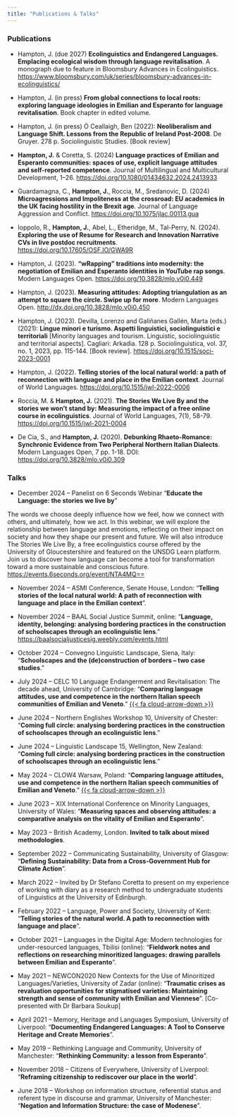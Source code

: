 ```yaml
---
title: "Publications & Talks"
---
```


### Publications

-   Hampton, J. (due 2027) **Ecolinguistics and Endangered Languages. Emplacing ecological wisdom through language revitalisation**. A monograph due to feature in Bloomsbury Advances in Ecolinguistics. <https://www.bloomsbury.com/uk/series/bloomsbury-advances-in-ecolinguistics/>

-   Hampton, J. (in press) **From global connections to local roots: exploring language ideologies in Emilian and Esperanto for language revitalisation**. Book chapter in edited volume.

-   Hampton, J. (in press) Ó Ceallaigh, Ben (2022): **Neoliberalism and Language Shift. Lessons from the Republic of Ireland Post-2008**. De Gruyer. 278 p. Sociolinguistic Studies. \[Book review\]

-   **Hampton, J.** & Coretta, S. (2024) **Language practices of Emilian and Esperanto communities: spaces of use, explicit language attitudes and self-reported competence**. Journal of Multilingual and Multicultural Development, 1–26. <https://doi.org/10.1080/01434632.2024.2413933>

-   Guardamagna, C., **Hampton, J.**, Roccia, M., Sredanovic, D. (2024) **Microagressions and Impoliteness at the crossroad: EU academics in the UK facing hostility in the Brexit age**. Journal of Language Aggression and Conflict. <https://doi.org/10.1075/jlac.00113.gua>

-   Ioppolo, R., **Hampton, J.**, Abel, L., Etheridge, M., Tal-Perry, N. (2024). **Exploring the use of Resume for Research and Innovation Narrative CVs in live postdoc recruitments**. <https://doi.org/10.17605/OSF.IO/GWA9R>

-   Hampton, J. (2023). **"wRapping" traditions into modernity: the negotiation of Emilian and Esperanto identities in YouTube rap songs**. Modern Languages Open. <https://doi.org/10.3828/mlo.v0i0.449>

-   Hampton, J. (2023). **Measuring attitudes: Adopting triangulation as an attempt to square the circle. Swipe up for more**. Modern Languages Open. <http://dx.doi.org/10.3828/mlo.v0i0.450>

-   Hampton, J. (2023). Devilla, Lorenzo and Galiñanes Gallén, Marta (eds.) (2021): **Lingue minori e turismo. Aspetti linguistici, sociolinguistici e territoriali** \[Minority languages and tourism. Linguistic, sociolinguistic and territorial aspects\]. Cagliari: Arkadia. 128 p. Sociolinguistica, vol. 37, no. 1, 2023, pp. 115-144. \[Book review\]. <https://doi.org/10.1515/soci-2023-0001>

-   Hampton, J. (2022). **Telling stories of the local natural world: a path of reconnection with language and place in the Emilian context**. Journal of World Languages. <https://doi.org/10.1515/jwl-2022-0006>

-   Roccia, M. & **Hampton, J.** (2021). **The Stories We Live By and the stories we won't stand by: Measuring the impact of a free online course in ecolinguistics**. Journal of World Languages, 7(1), 58-79. <https://doi.org/10.1515/jwl-2021-0004>

-   De Cia, S., and **Hampton, J.** (2020). **Debunking Rhaeto-Romance: Synchronic Evidence from Two Peripheral Northern Italian Dialects**. Modern Languages Open, 7 pp. 1-18. DOI: <https://doi.org/10.3828/mlo.v0i0.309>

### Talks

-   December 2024 -- Panelist on 6 Seconds Webinar "**Educate the Language: the stories we live by**"

The words we choose deeply influence how we feel, how we connect with others, and ultimately, how we act. In this webinar, we will explore the relationship between language and emotions, reflecting on their impact on society and how they shape our present and future. We will also introduce The Stories We Live By, a free ecolinguistics course offered by the University of Gloucestershire and featured on the UNSDG Learn platform. Join us to discover how language can become a tool for transformation toward a more sustainable and conscious future. <https://events.6seconds.org/event/NTA4MQ==>

-   November 2024 -- ASMI Conference, Senate House, London: "**Telling stories of the local natural world: A path of reconnection with language and place in the Emilian context**".

-   November 2024 -- BAAL Social Justice Summit, online: "**Language, identity, belonging: analysing bordering practices in the construction of schoolscapes through an ecolinguistic lens**." <https://baalsocialjusticesig.weebly.com/events.html>

-   October 2024 -- Convegno Linguistic Landscape, Siena, Italy: "**Schoolscapes and the (de)construction of borders – two case studies**."

-   July 2024 -- CELC 10 Language Endangerment and Revitalisation: The decade ahead, University of Cambridge: "**Comparing language attitudes, use and competence in the northern Italian speech communities of Emilian and Veneto**." [{{< fa cloud-arrow-down >}}](files/Jess_Hampton_CELC10.pdf)

-   June 2024 -- Northern Englishes Workshop 10, University of Chester: "**Coming full circle: analysing bordering practices in the construction of schoolscapes through an ecolinguistic lens**."

-   June 2024 -- Linguistic Landscape 15, Wellington, New Zealand: "**Coming full circle: analysing bordering practices in the construction of schoolscapes through an ecolinguistic lens**."

-   May 2024 -- CLOW4 Warsaw, Poland: "**Comparing language attitudes, use and competence in the northern Italian speech communities of Emilian and Veneto**." [{{< fa cloud-arrow-down >}}](files/CLOW4.pdf)

-   June 2023 -- XIX International Conference on Minority Languages, University of Wales: "**Measuring spaces and observing attitudes: a comparative analysis on the vitality of Emilian and Esperanto**".

-   May 2023 -- British Academy, London. **Invited to talk about mixed methodologies**.

-   September 2022 -- Communicating Sustainability, University of Glasgow: "**Defining Sustainability: Data from a Cross-Government Hub for Climate Action**".

-   March 2022 -- Invited by Dr Stefano Coretta to present on my experience of working with diary as a research method to undergraduate students of Linguistics at the University of Edinburgh.

-   February 2022 -- Language, Power and Society, University of Kent: "**Telling stories of the natural world. A path to reconnection with language and place**".

-   October 2021 -- Languages in the Digital Age: Modern technologies for under-resourced languages, Tbilisi (online): "**Fieldwork notes and reflections on researching minoritized languages: drawing parallels between Emilian and Esperanto**".

-   May 2021 -- NEWCON2020 New Contexts for the Use of Minoritized Languages/Varieties, University of Zadar (online): "**Traumatic crises as revaluation opportunities for stigmatised varieties: Maintaining strength and sense of community with Emilian and Viennese**". \[Co-presented with Dr Barbara Soukup\]

-   April 2021 -- Memory, Heritage and Languages Symposium, University of Liverpool: "**Documenting Endangered Languages: A Tool to Conserve Heritage and Create Memories**".

-   May 2019 -- Rethinking Language and Community, University of Manchester: "**Rethinking Community: a lesson from Esperanto**".

-   November 2018 -- Citizens of Everywhere, University of Liverpool: "**Reframing citizenship to rediscover our place in the world**".

-   June 2018 -- Workshop on information structure, referential status and referent type in discourse and grammar, University of Manchester: "**Negation and Information Structure: the case of Modenese**".
